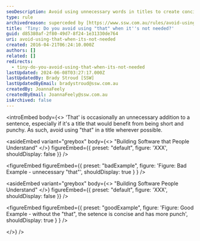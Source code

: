 ```yaml
---
seoDescription: Avoid using unnecessary words in titles to create concise and impactful headlines that drive search engine optimization.
type: rule
archivedreason: superceded by [https://www.ssw.com.au/rules/avoid-using-unnecessary-words](/rules/avoid-using-unnecessary-words)
title: 'Tiny: Do you avoid using "that" when it''s not needed?'
guid: d85380af-2f80-49d7-8f24-1e31330de764
uri: avoid-using-that-when-its-not-needed
created: 2016-04-21T06:24:10.000Z
authors: []
related: []
redirects:
  - tiny-do-you-avoid-using-that-when-its-not-needed
lastUpdated: 2024-06-08T03:27:17.000Z
lastUpdatedBy: Brady Stroud [SSW]
lastUpdatedByEmail: bradystroud@ssw.com.au
createdBy: JoannaFeely
createdByEmail: JoannaFeely@ssw.com.au
isArchived: false
---
```


<introEmbed
  body={<>
'That' is occasionally an unnecessary addition to a sentence, especially if it's a title that would benefit from being short and punchy. As such, avoid using "that" in a title wherever possible.

<asideEmbed
  variant="greybox"
  body={<>
    "Building Software that People Understand"
  </>}
  figureEmbed={{
    preset: "default",
    figure: 'XXX',
    shouldDisplay: false
  }}
/>

<figureEmbed figureEmbed={{
  preset: "badExample",
  figure: 'Figure: Bad Example - unnecessary "that"',
  shouldDisplay: true
} } />


<asideEmbed
  variant="greybox"
  body={<>
    "Building Software People Understand"
  </>}
  figureEmbed={{
    preset: "default",
    figure: 'XXX',
    shouldDisplay: false
  }}
/>

<figureEmbed figureEmbed={{
  preset: "goodExample",
  figure: 'Figure: Good Example - without the "that", the setence is concise and has more punch',
  shouldDisplay: true
} } />

  </>}
/>
